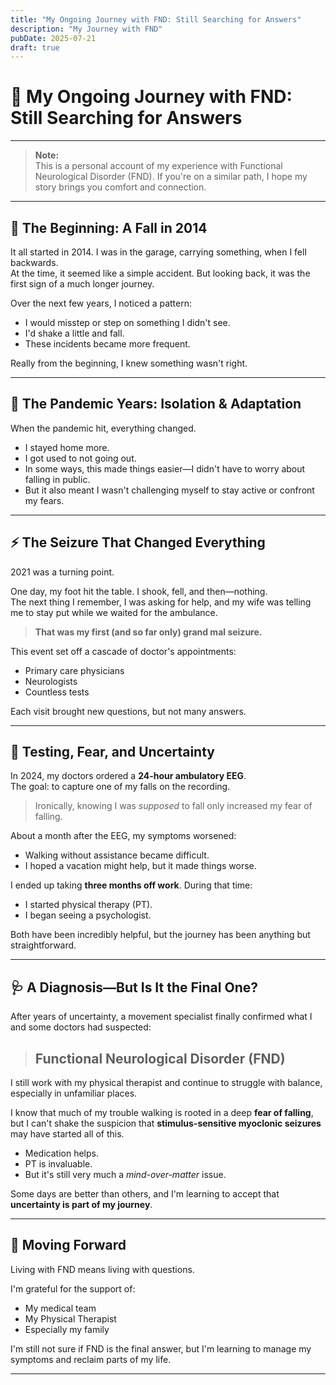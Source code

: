 ```yaml
---
title: "My Ongoing Journey with FND: Still Searching for Answers"
description: "My Journey with FND"
pubDate: 2025-07-21
draft: true
---
```


# 🌱 My Ongoing Journey with FND: Still Searching for Answers

---

> **Note:**  
> This is a personal account of my experience with Functional Neurological Disorder (FND). If you're on a similar path, I hope my story brings you comfort and connection.

---

## 🚪 The Beginning: A Fall in 2014

It all started in 2014. I was in the garage, carrying something, when I fell backwards.  
At the time, it seemed like a simple accident. But looking back, it was the first sign of a much longer journey.

Over the next few years, I noticed a pattern:

- I would misstep or step on something I didn't see.
- I'd shake a little and fall.
- These incidents became more frequent.

Really from the beginning, I knew something wasn't right.

---

## 🦠 The Pandemic Years: Isolation & Adaptation

When the pandemic hit, everything changed.

- I stayed home more.
- I got used to not going out.
- In some ways, this made things easier—I didn't have to worry about falling in public.
- But it also meant I wasn't challenging myself to stay active or confront my fears.

---

## ⚡ The Seizure That Changed Everything

2021 was a turning point.

One day, my foot hit the table. I shook, fell, and then—nothing.  
The next thing I remember, I was asking for help, and my wife was telling me to stay put while we waited for the ambulance.

> **That was my first (and so far only) grand mal seizure.**

This event set off a cascade of doctor's appointments:

- Primary care physicians
- Neurologists
- Countless tests

Each visit brought new questions, but not many answers.

---

## 🧠 Testing, Fear, and Uncertainty

In 2024, my doctors ordered a **24-hour ambulatory EEG**.  
The goal: to capture one of my falls on the recording.

> Ironically, knowing I was *supposed* to fall only increased my fear of falling.

About a month after the EEG, my symptoms worsened:

- Walking without assistance became difficult.
- I hoped a vacation might help, but it made things worse.

I ended up taking **three months off work**. During that time:

- I started physical therapy (PT).
- I began seeing a psychologist.

Both have been incredibly helpful, but the journey has been anything but straightforward.

---

## 🩺 A Diagnosis—But Is It the Final One?

After years of uncertainty, a movement specialist finally confirmed what I and some doctors had suspected:

> ## **Functional Neurological Disorder (FND)**

I still work with my physical therapist and continue to struggle with balance, especially in unfamiliar places.

I know that much of my trouble walking is rooted in a deep **fear of falling**, but I can't shake the suspicion that **stimulus-sensitive myoclonic seizures** may have started all of this.

- Medication helps.
- PT is invaluable.
- But it's still very much a *mind-over-matter* issue.

Some days are better than others, and I'm learning to accept that **uncertainty is part of my journey**.

---

## 🌄 Moving Forward

Living with FND means living with questions.

I'm grateful for the support of:

- My medical team
- My Physical Therapist
- Especially my family

I'm still not sure if FND is the final answer, but I'm learning to manage my symptoms and reclaim parts of my life.

---
